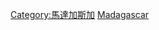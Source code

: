 {{Commons category|Subdivisions of Madagascar}}
{{Catmore}}

[[Category:馬達加斯加|Category:馬達加斯加]]
[[Category:非洲國家行政區劃|Madagascar]]